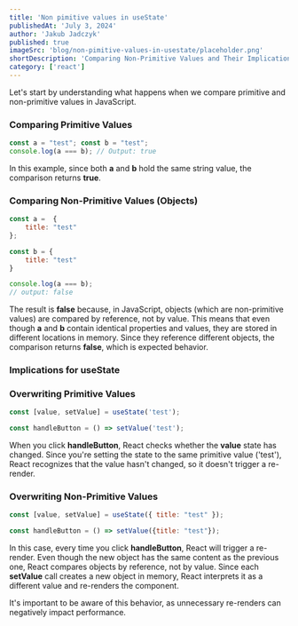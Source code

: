 ```yaml
---
title: 'Non pimitive values in useState'
publishedAt: 'July 3, 2024'
author: 'Jakub Jadczyk'
published: true
imageSrc: 'blog/non-pimitive-values-in-usestate/placeholder.png'
shortDescription: 'Comparing Non-Primitive Values and Their Implications for useState in React'
category: ['react']
---
```


Let's start by understanding what happens when we compare primitive and non-primitive values in JavaScript.


### Comparing Primitive Values

```js
const a = "test"; const b = "test"; 
console.log(a === b); // Output: true
```

In this example, since both **a** and **b** hold the same string value, the comparison returns **true**.

### Comparing Non-Primitive Values (Objects)

```js
const a =  {
	title: "test"
};

const b = {
	title: "test"
}

console.log(a === b);
// output: false
```

The result is **false** because, in JavaScript, objects (which are non-primitive values) are compared by reference, not by value. This means that even though **a** and **b** contain identical properties and values, they are stored in different locations in memory. Since they reference different objects, the comparison returns **false**, which is expected behavior.

### Implications for useState

### Overwriting Primitive Values

```js
const [value, setValue] = useState('test');

const handleButton = () => setValue('test');
```

When you click **handleButton**, React checks whether the **value** state has changed. Since you're setting the state to the same primitive value ('test'), React recognizes that the value hasn't changed, so it doesn't trigger a re-render.
### Overwriting Non-Primitive Values

```js
const [value, setValue] = useState({ title: "test" });

const handleButton = () => setValue({title: "test"});
```

In this case, every time you click **handleButton**, React will trigger a re-render. Even though the new object has the same content as the previous one, React compares objects by reference, not by value. Since each **setValue** call creates a new object in memory, React interprets it as a different value and re-renders the component.

It's important to be aware of this behavior, as unnecessary re-renders can negatively impact performance.